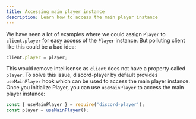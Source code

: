 ```yaml
---
title: Accessing main player instance
description: Learn how to access the main player instance
---
```


We have seen a lot of examples where we could assign `Player` to `client.player` for easy access of the `Player` instance. But polluting client like this could be a bad idea:

```js title="index.js"
client.player = player;
```

This would remove intellisense as `client` does not have a property called `player`. To solve this issue, discord-player by default provides `useMainPlayer` hook which can be used to access the main player instance. Once you initialize Player, you can use `useMainPlayer` to access the main player instance:

```js title="play.js"
const { useMainPlayer } = require('discord-player');
const player = useMainPlayer();
```
